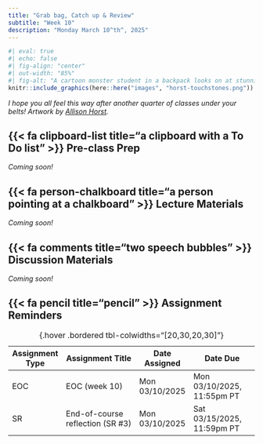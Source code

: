 ```yaml
---
title: "Grab bag, Catch up & Review"
subtitle: "Week 10"
description: "Monday March 10^th^, 2025"
---
```


<!-- OLD TITLE: "Misc. chart types, Prompt engineering, Review" -->

```r
#| eval: true 
#| echo: false
#| fig-align: "center"
#| out-width: "85%" 
#| fig-alt: "A cartoon monster student in a backpack looks on at stunning gems labeled 'Touchstones of Intuition', which have the text 'You know some stuff' written on sequential crystals."
knitr::include_graphics(here::here("images", "horst-touchstones.png"))
```

::: {.center-text .gray-text}
*I hope you all feel this way after another quarter of classes under your belts! Artwork by [Allison Horst](https://allisonhorst.com/){target="_blank"}.*
:::

## {{< fa clipboard-list title="a clipboard with a To Do list" >}} Pre-class Prep {#pre-class-prep}

*Coming soon!* 
<!-- Please be sure to complete the following before class: -->

<!-- ### A. Install required packages -->

<!-- ```{r} -->
<!-- #| eval: false -->
<!-- #| echo: true -->
<!-- #| code-line-numbers: false -->
<!-- library(waffle) # for making waffle (square pie) charts in R -->
<!-- library(ggbump) # a geom for creating bump charts -->
<!-- ``` -->

<!-- ### B. Prompt engineering prep -->

<!-- To follow along with Sevan's lesson on ChatGPT prompt engineering for data wrangling & visualization, you'll need to first: -->

<!-- 1. [Create a free OpenAI account](https://chat.openai.com/auth/login) (if you don't already have one), or make sure you know your login credentials -->
<!-- 2. [Download this `.xlsx` data file](https://docs.google.com/spreadsheets/d/1VeWF01_2--KXS7sB-IfPGVNNkGdGcGpN/edit?usp=sharing&ouid=103292946495291407556&rtpof=true&sd=true) and save it somewhere you can easily find -->

## {{< fa person-chalkboard title="a person pointing at a chalkboard" >}} Lecture Materials {#lecture-materials}

*Coming soon!* 

<!-- ::: {.grid} -->

<!-- ::: {.g-col-12 .g-col-md-4} -->
<!-- ::: {.center-text} -->
<!-- [**Misc. charts**]{.teal-text .body-text-m} -->

<!-- [{{< fa person-chalkboard title="A person motioning at a chalkboard" >}} lecture 10.1 slides](lecture-slides/week10.1-misc-charts-slides.qmd){.btn role="button" target="_blank"}  -->
<!-- ::: -->
<!-- ::: -->

<!-- ::: {.g-col-12 .g-col-md-4} -->
<!-- ::: {.center-text} -->
<!-- [**Prompt engineering**]{.teal-text .body-text-m} -->

<!-- [{{< fa person-chalkboard title="A person motioning at a chalkboard" >}} lecture 10.2 slides](https://docs.google.com/presentation/d/11i_Q33FCaKlQYNlGUpzOa8zb9fpfxB3eTFfD6cjdlZo/edit#slide=id.p){.btn role="button" target="_blank"}  -->
<!-- ::: -->
<!-- ::: -->

<!-- ::: {.g-col-12 .g-col-md-4} -->
<!-- ::: {.center-text} -->
<!-- [**Quarter recap**]{.teal-text .body-text-m} -->

<!-- [{{< fa person-chalkboard title="A person motioning at a chalkboard" >}} lecture 10.3 slides](lecture-slides/week10.3-recap.qmd){.btn role="button" target="_blank"}  -->
<!-- ::: -->
<!-- ::: -->

<!-- ::: -->

## {{< fa comments title="two speech bubbles" >}} Discussion Materials {#discussion-materials}

*Coming soon!*

<!-- PRACTICE PRESENTATIONS WITH PARTNERS -->

<!-- Let's celebrate all of our hard work with a data visualization showcase! Everyone will have ~2 minutes to show off their creations. Please add your three data visualizations (option 1) or infographic (option 2) to your assigned slide (linked below) and come prepared to *briefly* describe the following: -->

<!-- 1. Describe your data and where you found it -->
<!-- 2. What question(s) did you set out to answer? -->
<!-- 3. One thing that you're super proud of figuring out / creating -->
<!-- 4. One thing that you wanted to implement but couldn't quite make happen (yet) -->

<!-- Find your slide here: -->

<!-- - [10am section slides](https://docs.google.com/presentation/d/1uGNLzMlspbj1Pn0qQdF7CoD2RA0eIl8DHj5tQyXh3qE/edit?usp=sharing) -->
<!-- - [11am section slides](https://docs.google.com/presentation/d/1u31owoOiWuKI_ZEdebCpytsr1s2FtaKY2UzM0T59RAg/edit?usp=sharing) -->

## {{< fa pencil title="pencil" >}} Assignment Reminders {#assignment-reminders}

| Assignment Type | Assignment Title                 | Date Assigned  | Date Due                   |
|-----------------|----------------------------------|----------------|----------------------------|
| EOC             | EOC (week 10)                    | Mon 03/10/2025 | Mon 03/10/2025, 11:55pm PT |
| SR              | End-of-course reflection (SR #3) | Mon 03/10/2025 | Sat 03/15/2025, 11:59pm PT |
: {.hover .bordered tbl-colwidths="[20,30,20,30]"}

<!-- | Assignment Type | Assignment Title                                                   | Date Assigned  | Date Due                  | -->
<!-- |-----------------|-------------------------------------------------------------------|----------------|----------------------------| -->
<!-- | EOC             | [EOC (week 10)](https://forms.gle/p6W89kVHguXJrkDb7)              | Mon 03/10/2025 | Mon 03/11/2025, 11:55pm PT | -->
<!-- | SR              | [End-of-course reflection (SR #3)](assignments/SR3-endcourse.qmd) | Mon 03/10/2025 | Sat 03/15/2025, 11:59pm PT | -->
<!-- : {.hover .bordered tbl-colwidths="[20,30,20,30]"} -->
       
